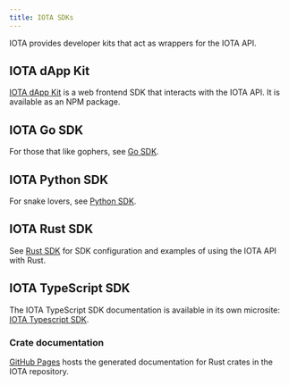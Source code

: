 ```yaml
---
title: IOTA SDKs
---
```


IOTA provides developer kits that act as wrappers for the IOTA API.

## IOTA dApp Kit

[IOTA dApp Kit](https://sdk.mystenlabs.com/dapp-kit) is a web frontend SDK that interacts with the IOTA API. It is available as an NPM package.

## IOTA Go SDK

For those that like gophers, see [Go SDK](https://github.com/block-vision/iota-go-sdk).

## IOTA Python SDK

For snake lovers, see [Python SDK](https://github.com/FrankC01/pyiota).

## IOTA Rust SDK

See [Rust SDK](./rust-sdk.mdx) for SDK configuration and examples of using the IOTA API with Rust.

## IOTA TypeScript SDK

The IOTA TypeScript SDK documentation is available in its own microsite: [IOTA Typescript SDK](https://sdk.mystenlabs.com/typescript).


### Crate documentation

[GitHub Pages](https://mystenlabs.github.io/iota/iota_sdk/index.html) hosts the generated documentation for Rust crates in the IOTA repository.
